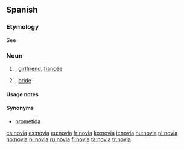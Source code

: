 ==Spanish==

===Etymology===
See {{term|novio|lang=es}}

===Noun===
{{es-noun|f|m=novio}}

# {{feminine of|novio}}, [[girlfriend]], [[fiancée]]
# {{context|wedding}} {{feminine of|novio}}, [[bride]]

====Usage notes====
{{es-note-noun-mf|novio}}

====Synonyms====
* [[prometida]] {{f}}

[[cs:novia]]
[[es:novia]]
[[eu:novia]]
[[fr:novia]]
[[ko:novia]]
[[it:novia]]
[[hu:novia]]
[[nl:novia]]
[[no:novia]]
[[pl:novia]]
[[ru:novia]]
[[fi:novia]]
[[ta:novia]]
[[tr:novia]]
